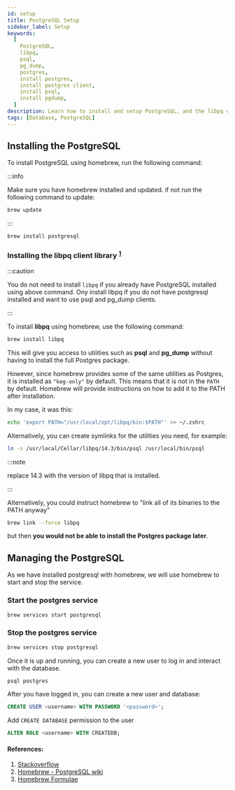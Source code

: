 ```yaml
---
id: setup
title: PostgreSQL Setup
sidebar_label: Setup
keywords:
  [
    PostgreSQL,
    libpq,
    psql,
    pg_dump,
    postgres,
    install postgres,
    install postgres client,
    install psql,
    install pgdump,
  ]
description: Learn how to install and setup PostgreSQL, and the libpq client library seperately for PostgreSQL, giving you access to utilities such as psql and pg_dump.
tags: [Database, PostgreSQL]
---
```


## Installing the PostgreSQL

To install PostgreSQL using homebrew, run the following command:

:::info

Make sure you have homebrew installed and updated. if not run the following command to update:

```bash
brew update
```

:::

```bash
brew install postgresql
```

### Installing the libpq client library <sup>[1](#references)</sup>

:::caution

You do not need to install `libpq` if you already have PostgreSQL installed using above command. Ony install libpq if you do not have postgresql installed and want to use psql and pg_dump clients.

:::

To install **libpq** using homebrew, use the following command:

```bash
brew install libpq
```

This will give you access to utilities such as **psql** and **pg_dump** without having to install the full Postgres package.

However, since homebrew provides some of the same utilities as Postgres, it is installed as `"keg-only"` by default. This means that it is not in the `PATH` by default. Homebrew will provide instructions on how to add it to the PATH after installation.

In my case, it was this:

```bash
echo 'export PATH="/usr/local/opt/libpq/bin:$PATH"' >> ~/.zshrc
```

Alternatively, you can create symlinks for the utilities you need, for example:

```bash
ln -s /usr/local/Cellar/libpq/14.3/bin/psql /usr/local/bin/psql
```

:::note

replace 14.3 with the version of libpq that is installed.

:::

Alternatively, you could instruct homebrew to "link all of its binaries to the PATH anyway"

```bash
brew link --force libpq
```

but then **you would not be able to install the Postgres package later**.

## Managing the PostgreSQL

As we have installed postgresql with homebrew, we will use homebrew to start and stop the service.

### Start the postgres service

```bash
brew services start postgresql
```

### Stop the postgres service

```bash
brew services stop postgresql
```

Once it is up and running, you can create a new user to log in and interact with the database.

```bash
psql postgres
```

After you have logged in, you can create a new user and database:

```sql
CREATE USER <username> WITH PASSWORD '<password>';
```

Add `CREATE DATABASE` permission to the user

```sql
ALTER ROLE <username> WITH CREATEDB;
```

#### References:

1. [Stackoverflow](https://stackoverflow.com/questions/44654216/correct-way-to-install-psql-without-full-postgres-on-macos)
2. [Homebrew - PostgreSQL wiki](https://wiki.postgresql.org/wiki/Homebrew)
3. [Homebrew Formulae](https://formulae.brew.sh/formula/postgresql@15)
